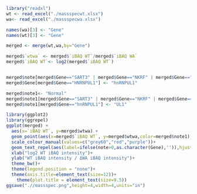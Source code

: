 
```r
library("readxl")
wt <- read_excel("./massspecwt.xlsx")
wa<- read_excel("./massspecwa.xlsx")

names(wa)[3] <- "Gene"
names(wt)[3] <- "Gene"

merged <- merge(wt,wa,by="Gene")

merged$`wtwa` <- merged$`iBAQ WT`/merged$`iBAQ WA`
merged$`iBAQ WT`<- log2(merged$`iBAQ WT`)


merged$note[merged$Gene=="SART3" | merged$Gene=="NKRF" | merged$Gene=="XRN2" | merged$Gene=="HNRNPUL1"] <- 1
merged$Gene[merged$Gene=="HNRNPUL1"] <- "hnRNPUL1"

merged$note1<- "Normal"
merged$note1[merged$Gene=="SART3" | merged$Gene=="NKRF" | merged$Gene=="XRN2"] <- "Noteworthy"
merged$note1[merged$Gene=="hnRNPUL1"] <- "UL1"

```


```r
library(ggplot2)
library(ggrepel)
ggplot(merged) + 
  aes(x=`iBAQ WT`, y=merged$wtwa) +
  geom_point(aes(x=merged$`iBAQ WT`, y=merged$wtwa,color=merged$note1), size = 3)+
  scale_colour_manual(values=c("grey60","red","purple"))+
  geom_text_repel(aes(label=ifelse(note>0,as.character(Gene),'')),hjust=0,vjust=0,size=4.25)+
  xlab("log2 WT iBAQ intensity")+
  ylab("WT iBAQ intensity / ΔWA iBAQ intensity")+ 
  theme_bw()+
  theme(legend.position = "none")+
  theme(axis.title=element_text(size=12))+
    theme(plot.title = element_text(size=9.5))
ggsave(".//massspec.png",height=4,width=4,units="in")
```

